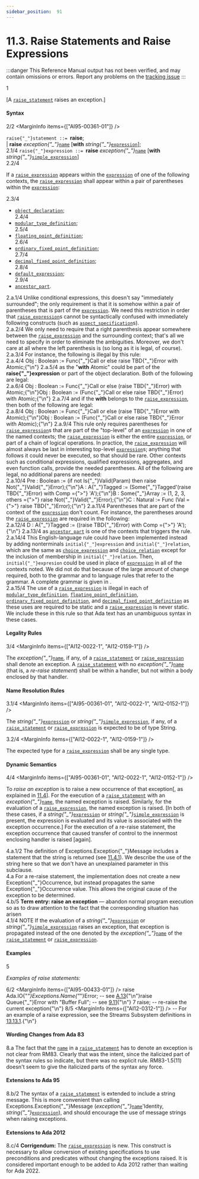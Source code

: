 ```yaml
---
sidebar_position:  91
---
```


# 11.3. Raise Statements and Raise Expressions

:::danger
This Reference Manual output has not been verified,
and may contain omissions or errors.
Report any problems on the [tracking issue](https://github.com/ada-lang-io/ada-lang-io/issues/20)
:::


<MarginText>1</MarginText>
<p>[A <code><a href="/docs/arm/AA-11/AA-11.3#S0308">raise_statement</a></code> raises an exception.] <br /></p>


#### Syntax

<MarginText>2/2</MarginText>
<MarginInfo items={["AI95-00361-01"]} />

<CodeBlock>
<code>raise{"_"}statement</code><a id="S0308"></a><code> ::= </code><b>raise</b>;<br />      | <b>raise</b> <i>exception{"_"}</i><code><a href="/docs/arm/AA-4/AA-4.1#S0091">name</a></code> [<b>with</b> <i>string{"_"}</i><code><a href="/docs/arm/AA-4/AA-4.4#S0132">expression</a></code>];<br />

</CodeBlock>
<MarginText>2.1/4</MarginText>
<MarginInfo items={["AI12-0022-1", "AI12-0152-1"]} />

<CodeBlock>
<code>raise{"_"}expression</code><a id="S0309"></a><code> ::= </code><b>raise</b> <i>exception{"_"}</i><code><a href="/docs/arm/AA-4/AA-4.1#S0091">name</a></code> [<b>with</b> <i>string{"_"}</i><code><a href="/docs/arm/AA-4/AA-4.4#S0138">simple_expression</a></code>]<br />

</CodeBlock>
<MarginText>2.2/4</MarginText>
<MarginInfo items={["AI12-0152-1"]} />
<p class="Indented2">If a <code><a href="/docs/arm/AA-11/AA-11.3#S0309">raise_expression</a></code> appears within the <code><a href="/docs/arm/AA-4/AA-4.4#S0132">expression</a></code> of one of the following contexts, the <code><a href="/docs/arm/AA-11/AA-11.3#S0309">raise_expression</a></code> shall appear within a pair of parentheses within the <code><a href="/docs/arm/AA-4/AA-4.4#S0132">expression</a></code>: <br /></p>

<MarginText>2.3/4</MarginText>
<ul>
<li><code><a href="/docs/arm/AA-3/AA-3.3#S0032">object_declaration</a></code>;<br /></li>
<MarginText>2.4/4</MarginText>
<li><code><a href="/docs/arm/AA-3/AA-3.5#S0043">modular_type_definition</a></code>;<br /></li>
<MarginText>2.5/4</MarginText>
<li><code><a href="/docs/arm/AA-3/AA-3.5#S0045">floating_point_definition</a></code>;<br /></li>
<MarginText>2.6/4</MarginText>
<li><code><a href="/docs/arm/AA-3/AA-3.5#S0048">ordinary_fixed_point_definition</a></code>;<br /></li>
<MarginText>2.7/4</MarginText>
<li><code><a href="/docs/arm/AA-3/AA-3.5#S0049">decimal_fixed_point_definition</a></code>;<br /></li>
<MarginText>2.8/4</MarginText>
<li><code><a href="/docs/arm/AA-3/AA-3.7#S0063">default_expression</a></code>;<br /></li>
<MarginText>2.9/4</MarginText>
<li><code><a href="/docs/arm/AA-4/AA-4.3#S0112">ancestor_part</a></code>. <br /></li>
</ul>
<AnnotatedOnly>
<MarginText>2.a.1/4</MarginText>
<Admonition type="aarm" aarm="reason">
<b></b>Unlike conditional expressions, this doesn't say "immediately surrounded"; the only requirement is that it is somehow within a pair of parentheses that is part of the <code><a href="/docs/arm/AA-4/AA-4.4#S0132">expression</a></code>. We need this restriction in order that <code><a href="/docs/arm/AA-11/AA-11.3#S0309">raise_expression</a></code>s cannot be syntactically confused with immediately following constructs (such as <code><a href="/docs/arm/AA-13/AA-13.1#S0346">aspect_specification</a></code>s). <br />
</Admonition>
</AnnotatedOnly>

<AnnotatedOnly>
<MarginText>2.a.2/4</MarginText>
<Admonition type="aarm" aarm="discussion">
<b></b>We only need to require that a right parenthesis appear somewhere between the <code><a href="/docs/arm/AA-11/AA-11.3#S0309">raise_expression</a></code> and the surrounding context; that's all we need to specify in order to eliminate the ambiguities. Moreover, we don't care at all where the left parenthesis is (so long as it is legal, of course).<br />
</Admonition>
</AnnotatedOnly>

<AnnotatedOnly>
<MarginText>2.a.3/4</MarginText>
<Admonition type="aarm" aarm="note">
For instance, the following is illegal by this rule: <br />
</Admonition>
</AnnotatedOnly>

<AnnotatedOnly>
<MarginText>2.a.4/4</MarginText>
<CodeBlock language="ada">
Obj : Boolean := Func{"_"}Call or else raise TBD{"_"}Error with Atomic;{"\n"}

</CodeBlock>
</AnnotatedOnly>
<AnnotatedOnly>
<MarginText>2.a.5/4</MarginText>
<Admonition type="aarm" aarm="note">
as the "<b>with</b> Atomic" could be part of the <b>raise{"_"}expression</b> or part of the object declaration. Both of the following are legal: <br />
</Admonition>
</AnnotatedOnly>

<AnnotatedOnly>
<MarginText>2.a.6/4</MarginText>
<CodeBlock language="ada">
Obj : Boolean := Func{"_"}Call or else (raise TBD{"_"}Error) with Atomic;{"\n"}Obj : Boolean := (Func{"_"}Call or else raise TBD{"_"}Error) with Atomic;{"\n"}

</CodeBlock>
</AnnotatedOnly>
<AnnotatedOnly>
<MarginText>2.a.7/4</MarginText>
<Admonition type="aarm" aarm="note">
and if the <b>with</b> belongs to the <code><a href="/docs/arm/AA-11/AA-11.3#S0309">raise_expression</a></code>, then both of the following are legal: <br />
</Admonition>
</AnnotatedOnly>

<AnnotatedOnly>
<MarginText>2.a.8/4</MarginText>
<CodeBlock language="ada">
Obj : Boolean := Func{"_"}Call or else (raise TBD{"_"}Error with Atomic);{"\n"}Obj : Boolean := (Func{"_"}Call or else raise TBD{"_"}Error with Atomic);{"\n"}

</CodeBlock>
</AnnotatedOnly>
<AnnotatedOnly>
<MarginText>2.a.9/4</MarginText>
<Admonition type="aarm" aarm="note">
This rule only requires parentheses for <code><a href="/docs/arm/AA-11/AA-11.3#S0309">raise_expression</a></code>s that are part of the "top-level" of an <code><a href="/docs/arm/AA-4/AA-4.4#S0132">expression</a></code> in one of the named contexts; the <code><a href="/docs/arm/AA-11/AA-11.3#S0309">raise_expression</a></code> is either the entire <code><a href="/docs/arm/AA-4/AA-4.4#S0132">expression</a></code>, or part of a chain of logical operations. In practice, the <code><a href="/docs/arm/AA-11/AA-11.3#S0309">raise_expression</a></code> will almost always be last in interesting top-level <code><a href="/docs/arm/AA-4/AA-4.4#S0132">expression</a></code>s; anything that follows it could never be executed, so that should be rare. Other contexts such as conditional expressions, qualified expressions, aggregates, and even function calls, provide the needed parentheses. All of the following are legal, no additional parens are needed: <br />
</Admonition>
</AnnotatedOnly>

<AnnotatedOnly>
<MarginText>2.a.10/4</MarginText>
<CodeBlock language="ada">
Pre : Boolean  := (if not Is{"_"}Valid(Param) then raise Not{"_"}Valid{"_"}Error);{"\n"}A : A{"_"}Tagged   := (Some{"_"}Tagged'(raise TBD{"_"}Error) with Comp ={">"} 'A');{"\n"}B : Some{"_"}Array := (1, 2, 3, others ={">"} raise Not{"_"}Valid{"_"}Error);{"\n"}C : Natural    := Func (Val ={">"} raise TBD{"_"}Error);{"\n"}

</CodeBlock>
</AnnotatedOnly>
<AnnotatedOnly>
<MarginText>2.a.11/4</MarginText>
<Admonition type="aarm" aarm="note">
Parentheses that are part of the context of the <code><a href="/docs/arm/AA-4/AA-4.4#S0132">expression</a></code> don't count. For instance, the parentheses around the <code><a href="/docs/arm/AA-11/AA-11.3#S0309">raise_expression</a></code> are required in the following: <br />
</Admonition>
</AnnotatedOnly>

<AnnotatedOnly>
<MarginText>2.a.12/4</MarginText>
<CodeBlock language="ada">
D : A{"_"}Tagged   := ((raise TBD{"_"}Error) with Comp ={">"} 'A');{"\n"}

</CodeBlock>
</AnnotatedOnly>
<AnnotatedOnly>
<MarginText>2.a.13/4</MarginText>
<Admonition type="aarm" aarm="note">
as <code><a href="/docs/arm/AA-4/AA-4.3#S0112">ancestor_part</a></code> is one of the contexts that triggers the rule.<br />
</Admonition>
</AnnotatedOnly>

<AnnotatedOnly>
<MarginText>2.a.14/4</MarginText>
<MarginInfo items={["AI12-0152-1"]} />
<Admonition type="aarm" aarm="note">
This English-language rule could have been implemented instead by adding nonterminals <code>initial{"_"}expression</code> and <code>initial{"_"}relation</code>, which are the same as <code><a href="/docs/arm/AA-4/AA-4.4#S0133">choice_expression</a></code> and <code><a href="/docs/arm/AA-4/AA-4.4#S0134">choice_relation</a></code> except for the inclusion of membership in <code>initial{"_"}relation</code>. Then, <code>initial{"_"}expresion</code> could be used in place of <code><a href="/docs/arm/AA-4/AA-4.4#S0132">expression</a></code> in all of the contexts noted. We did not do that because of the large amount of change required, both to the grammar and to language rules that refer to the grammar. A complete grammar is given in .<br />
</Admonition>
</AnnotatedOnly>

<AnnotatedOnly>
<MarginText>2.a.15/4</MarginText>
<Admonition type="aarm" aarm="note">
The use of a <code><a href="/docs/arm/AA-11/AA-11.3#S0309">raise_expression</a></code> is illegal in each of <code><a href="/docs/arm/AA-3/AA-3.5#S0043">modular_type_definition</a></code>, <code><a href="/docs/arm/AA-3/AA-3.5#S0045">floating_point_definition</a></code>, <code><a href="/docs/arm/AA-3/AA-3.5#S0048">ordinary_fixed_point_definition</a></code>, and <code><a href="/docs/arm/AA-3/AA-3.5#S0049">decimal_fixed_point_definition</a></code> as these uses are required to be static and a <code><a href="/docs/arm/AA-11/AA-11.3#S0309">raise_expression</a></code> is never static. We include these in this rule so that Ada text has an unambiguous syntax in these cases. <br />
</Admonition>
</AnnotatedOnly>


#### Legality Rules

<MarginText>3/4</MarginText>
<MarginInfo items={["AI12-0022-1", "AI12-0159-1"]} />
<p>The <i>exception{"_"}</i><code><a href="/docs/arm/AA-4/AA-4.1#S0091">name</a></code>, if any, of a <code><a href="/docs/arm/AA-11/AA-11.3#S0308">raise_statement</a></code> or <code><a href="/docs/arm/AA-11/AA-11.3#S0309">raise_expression</a></code> shall denote an exception. A <code><a href="/docs/arm/AA-11/AA-11.3#S0308">raise_statement</a></code> with no <i>exception{"_"}</i><code><a href="/docs/arm/AA-4/AA-4.1#S0091">name</a></code> (that is, a <i>re-raise statement</i>) shall be within a handler, but not within a body enclosed by that handler. <br /></p>


#### Name Resolution Rules

<MarginText>3.1/4</MarginText>
<MarginInfo items={["AI95-00361-01", "AI12-0022-1", "AI12-0152-1"]} />
<p>The <i>string{"_"}</i><code><a href="/docs/arm/AA-4/AA-4.4#S0132">expression</a></code> or <i>string{"_"}</i><code><a href="/docs/arm/AA-4/AA-4.4#S0138">simple_expression</a></code>, if any, of a <code><a href="/docs/arm/AA-11/AA-11.3#S0308">raise_statement</a></code> or <code><a href="/docs/arm/AA-11/AA-11.3#S0309">raise_expression</a></code> is expected to be of type String.<br /></p>

<MarginText>3.2/4</MarginText>
<MarginInfo items={["AI12-0022-1", "AI12-0159-1"]} />
<p>The expected type for a <code><a href="/docs/arm/AA-11/AA-11.3#S0309">raise_expression</a></code> shall be any single type. <br /></p>


#### Dynamic Semantics

<MarginText>4/4</MarginText>
<MarginInfo items={["AI95-00361-01", "AI12-0022-1", "AI12-0152-1"]} />
<p>To <i>raise an exception</i> is to raise a new occurrence of that exception[, as explained in <a href="/docs/arm/AA-11/AA-11.4">11.4</a>]. For the execution of a <code><a href="/docs/arm/AA-11/AA-11.3#S0308">raise_statement</a></code> with an <i>exception{"_"}</i><code><a href="/docs/arm/AA-4/AA-4.1#S0091">name</a></code>, the named exception is raised. Similarly, for the evaluation of a <code><a href="/docs/arm/AA-11/AA-11.3#S0309">raise_expression</a></code>, the named exception is raised. [In both of these cases, if a <i>string{"_"}</i><code><a href="/docs/arm/AA-4/AA-4.4#S0132">expression</a></code> or <i>string{"_"}</i><code><a href="/docs/arm/AA-4/AA-4.4#S0138">simple_expression</a></code> is present, the expression is evaluated and its value is associated with the exception occurrence.] For the execution of a re-raise statement, the exception occurrence that caused transfer of control to the innermost enclosing handler is raised [again]. <br /></p>

<AnnotatedOnly>
<MarginText>4.a.1/2</MarginText>
<MarginInfo items={["AI95-00361-01"]} />
<Admonition type="aarm" aarm="proof">
<b></b>The definition of Exceptions.Exception{"_"}Message includes a statement that the string is returned (see <a href="/docs/arm/AA-11/AA-11.4#Subclause_11.4.1">11.4.1</a>). We describe the use of the string here so that we don't have an unexplained parameter in this subclause. <br />
</Admonition>
</AnnotatedOnly>

<AnnotatedOnly>
<MarginText>4.a</MarginText>
<Admonition type="aarm" aarm="implementation-note">
<b></b>For a re-raise statement, the implementation does not create a new Exception{"_"}Occurrence, but instead propagates the same Exception{"_"}Occurrence value. This allows the original cause of the exception to be determined. <br />
</Admonition>
</AnnotatedOnly>

<AnnotatedOnly>
<MarginText>4.b/5</MarginText>
<Admonition type="aarm" aarm="note">
<b>Term entry: </b><b>raise an exception</b> &mdash; abandon normal program execution so as to draw attention to the fact that the corresponding situation has arisen<br />
</Admonition>
</AnnotatedOnly>

<AnnotatedOnly>
<MarginText>4.1/4</MarginText>
<MarginInfo items={["AI12-0062-1", "AI12-0152-1", "AI12-0159-1"]} />
<Admonition type="aarm" aarm="note">
NOTE   If the evaluation of a <i>string{"_"}</i><code><a href="/docs/arm/AA-4/AA-4.4#S0132">expression</a></code> or <i>string{"_"}</i><code><a href="/docs/arm/AA-4/AA-4.4#S0138">simple_expression</a></code> raises an exception, that exception is propagated instead of the one denoted by the <i>exception{"_"}</i><code><a href="/docs/arm/AA-4/AA-4.1#S0091">name</a></code> of the <code><a href="/docs/arm/AA-11/AA-11.3#S0308">raise_statement</a></code> or <code><a href="/docs/arm/AA-11/AA-11.3#S0309">raise_expression</a></code>. <br />
</Admonition>
</AnnotatedOnly>


#### Examples

<MarginText>5</MarginText>
<p><i>Examples of raise statements:</i> <br /></p>

<MarginText>6/2</MarginText>
<MarginInfo items={["AI95-00433-01"]} />
<CodeBlock language="ada">
raise Ada.IO{"_"}Exceptions.Name{"_"}Error;   -- see <a href="/docs/arm/AA-A/AA-A.13">A.13</a>{"\n"}raise Queue{"_"}Error with "Buffer Full"; -- see <a href="/docs/arm/AA-9/AA-9.11">9.11</a>{"\n"}
<MarginText>7</MarginText>
raise;                                -- re-raise the current exception{"\n"}
<MarginText>8/5</MarginText>
<MarginInfo items={["AI12-0312-1"]} />
-- For an example of a raise expression, see the Streams Subsystem definitions in <a href="/docs/arm/AA-13/AA-13.13#Subclause_13.13.1">13.13.1</a>.{"\n"}

</CodeBlock>
<AnnotatedOnly>

#### Wording Changes from Ada 83

</AnnotatedOnly>
<AnnotatedOnly>
<MarginText>8.a</MarginText>
<Admonition type="aarm" aarm="note">
The fact that the <code><a href="/docs/arm/AA-4/AA-4.1#S0091">name</a></code> in a <code><a href="/docs/arm/AA-11/AA-11.3#S0308">raise_statement</a></code> has to denote an exception is not clear from RM83. Clearly that was the intent, since the italicized part of the syntax rules so indicate, but there was no explicit rule. RM83-1.5(11) doesn't seem to give the italicized parts of the syntax any force. <br />
</Admonition>
</AnnotatedOnly>

<AnnotatedOnly>

#### Extensions to Ada 95

</AnnotatedOnly>
<AnnotatedOnly>
<MarginText>8.b/2</MarginText>
<MarginInfo items={["AI95-00361-01"]} />
<Admonition type="aarm" aarm="note">
The syntax of a <code><a href="/docs/arm/AA-11/AA-11.3#S0308">raise_statement</a></code> is extended to include a string message. This is more convenient than calling Exceptions.Exception{"_"}Message (<i>exception{"_"}</i><code><a href="/docs/arm/AA-4/AA-4.1#S0091">name</a></code>'Identity, <i>string{"_"}</i><code><a href="/docs/arm/AA-4/AA-4.4#S0132">expression</a></code>), and should encourage the use of message strings when raising exceptions. <br />
</Admonition>
</AnnotatedOnly>

<AnnotatedOnly>

#### Extensions to Ada 2012

</AnnotatedOnly>
<AnnotatedOnly>
<MarginText>8.c/4</MarginText>
<MarginInfo items={["AI12-0022-1", "AI12-0152-1", "AI12-0159-1"]} />
<Admonition type="aarm" aarm="note">
<b>Corrigendum:</b> The <code><a href="/docs/arm/AA-11/AA-11.3#S0309">raise_expression</a></code> is new. This construct is necessary to allow conversion of existing specifications to use preconditions and predicates without changing the exceptions raised. It is considered important enough to be added to Ada 2012 rather than waiting for Ada 2022. <br />
</Admonition>
</AnnotatedOnly>

